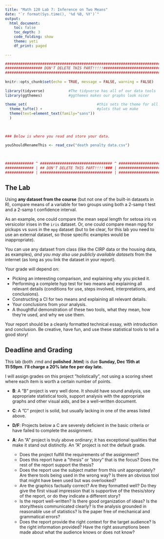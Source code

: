 ```yaml
---
title: "Math 120 Lab 7: Inference on Two Means"
date: "`r format(Sys.time(), '%d %B, %Y')`"
output: 
  html_document:
    toc: false
    toc_depth: 3
    code_folding: show
    theme: yeti
    df_print: paged
  
---
```


```r
###########################################################################
################# DON'T DELETE THIS PART!!!!!##############################
###########################################################################
                                                                          #
knitr::opts_chunk$set(echo = TRUE, message = FALSE, warning = FALSE)      #
                                                                          #
library(tidyverse)           #The tidyverse has all of our data tools     #
library(ggthemes)            #ggthemes makes our graphs look nicer        #
                                                                          # 
theme_set(                                #this sets the theme for all    #
  theme_tufte() +                         #plots that we make             #
  theme(text=element_text(family="sans"))                                 #
  )                                                                       #
                                                                          #
                                                                          #
                                                                          #
### Below is where you read and store your data.                          #
                                                                          #
youShouldRenameThis <- read_csv("death penalty data.csv")
                                                                          #
                                                                          #
                                                                          #
############# ^ ################################# ^ #######################
############# | ## DON'T DELETE THIS PART!!!!!### | #######################
############# | ################################# | #######################
```




## The Lab

Using **any dataset from the course** (but not one of the built-in datasets in R), compare means of a variable for two groups using both a 2-samp t test and a 2-samp t confidence interval.  

As an example, one could compare the mean sepal length for setosa iris vs versicolor irises in the `iris` dataset.  Or, one could compare mean mpg for pickups vs suvs in the `mpg` dataset (but to be clear, for this lab you need to use an external dataset, so those specific examples would be inappropriate).

You can use any dataset from class (like the CIRP data or the housing data, as examples), *and you may also use publicly available datasets* from the internet (as long as you link the dataset in your report).

Your grade will depend on:

- Picking an interesting comparison, and explaining why you picked it.
- Performing a complete hyp test for two means and explaining all relevant details (conditions for use, steps involved, interpretations, and conclusions).
- Constructing a CI for two means and explaining all relevant details.
- Your conclusions from your analysis.
- A thoughtful demonstration of these two tools, what they mean, how they're used, and why we use them.

Your report should be a cleanly formatted technical essay, with introduction and conclusion.  Be creative, have fun, and use these statistical tools to tell a good story!




## Deadline and Grading

This lab (both .rmd and **polished .html**) is due **Sunday, Dec 15th at 11:59pm**.   **I'll charge a 20% late fee per day late.**  

I will assign grades on this project ”holistically”, not using a scoring sheet where each item is worth a certain number of points.

- **B**: A ”B” project is very well done. It should have sound analysis, use appropriate statistical tools, support analysis with the appropriate graphs and other visual aids, and be a well-written document.

- **C**: A ”C” project is solid, but usually lacking in one of the areas listed above. 

- **D/F**: Projects below a C are severely deficient in the basic criteria or have failed to complete the assignment.

- **A**: An ”A” project is truly above ordinary; it has exceptional qualities that make it stand out distinctly. An ”A” project is not the default grade.
  - Does the project fulfill the requirements of the assignment?
  - Does this report have a ”thesis” or ”story” that is the focus? Does the rest of the report support the thesis?
  - Does the report use the subject matter from this unit appropriately? Are there tools being used in the wrong way? Is there an obvious tool that might have been used but was overlooked?
  - Are the graphics factually correct? Are they formatted well? Do they give the first visual impression that is supportive of the thesis/story of the report, or do they indicate a different story?
  - Is the report well-written? Is there good organization of ideas? Is the story/thesis communicated clearly? Is the analysis grounded in reasonable use of statistics? Is the paper free of mechanical and grammatical errors?
  - Does the report provide the right context for the target audience? Is the right information provided? Have the right assumptions been made about what the audience knows or does not know?
  
  
